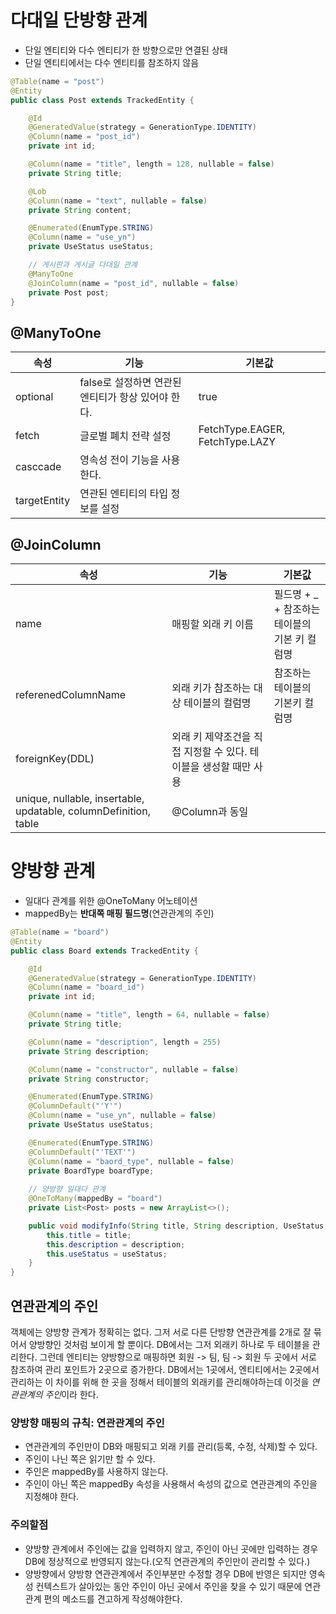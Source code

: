 # 다대일 단방향 관계
- 단일 엔티티와 다수 엔티티가 한 방향으로만 연결된 상태
- 단일 엔티티에서는 다수 엔티티를 참조하지 않음
``` java
@Table(name = "post")
@Entity
public class Post extends TrackedEntity {

    @Id
    @GeneratedValue(strategy = GenerationType.IDENTITY)
    @Column(name = "post_id")
    private int id;

    @Column(name = "title", length = 128, nullable = false)
    private String title;

    @Lob
    @Column(name = "text", nullable = false)
    private String content;

    @Enumerated(EnumType.STRING)
    @Column(name = "use_yn")
    private UseStatus useStatus;

    // 게시판과 게시글 다대일 관계
    @ManyToOne
    @JoinColumn(name = "post_id", nullable = false)
    private Post post;
}
```

## @ManyToOne
|속성|기능|기본값|
|---|---|---|
|optional|false로 설정하면 연관된 엔티티가 항상 있어야 한다.|true|
|fetch|글로벌 폐치 전략 설정|FetchType.EAGER, FetchType.LAZY|
|casccade|영속성 전이 기능을 사용한다.||
|targetEntity|연관된 엔티티의 타입 정보를 설정||

## @JoinColumn
|속성|기능|기본값|
|---|---|---|
|name|매핑할 외래 키 이름|필드명 + _ + 참조하는 테이블의 기본 키 컬럼명|
|referenedColumnName|외래 키가 참조하는 대상 테이블의 컬럼명|참조하는 테이블의 기본키 컬럼명|
|foreignKey(DDL)|외래 키 제약조건을 직접 지정할 수 있다. 테이블을 생성할 때만 사용||
|unique, nullable, insertable, updatable, columnDefinition, table|@Column과 동일||

# 양방향 관계
- 일대다 관계를 위한 @OneToMany 어노테이션
- mappedBy는 **반대쪽 매핑 필드명**(연관관계의 주인)
```java
@Table(name = "board")
@Entity
public class Board extends TrackedEntity {

    @Id
    @GeneratedValue(strategy = GenerationType.IDENTITY)
    @Column(name = "board_id")
    private int id;

    @Column(name = "title", length = 64, nullable = false)
    private String title;

    @Column(name = "description", length = 255)
    private String description;

    @Column(name = "constructor", nullable = false)
    private String constructor;

    @Enumerated(EnumType.STRING)
    @ColumnDefault("'Y'")
    @Column(name = "use_yn", nullable = false)
    private UseStatus useStatus;

    @Enumerated(EnumType.STRING)
    @ColumnDefault("'TEXT'")
    @Column(name = "baord_type", nullable = false)
    private BoardType boardType;
    
    // 양방향 일대다 관계
    @OneToMany(mappedBy = "board")
    private List<Post> posts = new ArrayList<>();

    public void modifyInfo(String title, String description, UseStatus useStatus) {
        this.title = title;
        this.description = description;
        this.useStatus = useStatus;
    }
}
```

## 연관관계의 주인
객체에는 양방향 관계가 정확히는 없다. 그저 서로 다른 단방향 연관관계를 2개로 잘 묶어서 양방향인 것처럼 보이게 할 뿐이다.
DB에서는 그저 외래키 하나로 두 테이블을 관리한다. 그런데 엔티티는 양방향으로 매핑하면 회원 -> 팀, 팀 -> 회원 두 곳에서 서로 참조하여 관리 포인트가 2곳으로 증가한다.
DB에서는 1곳에서, 엔티티에서는 2곳에서 관리하는 이 차이를 위해 한 곳을 정해서 테이블의 외래키를 관리해야하는데 이것을 *연관관계의 주인*이라 한다.

### 양방향 매핑의 규칙: 연관관계의 주인
- 연관관계의 주인만이 DB와 매핑되고 외래 키를 관리(등록, 수정, 삭제)할 수 있다.
- 주인이 나닌 쪽은 읽기만 할 수 있다.
- 주인은 mappedBy를 사용하지 않는다.
- 주인이 아닌 쪽은 mappedBy 속성을 사용해서 속성의 값으로 연관관계의 주인을 지정해야 한다.


### 주의할점
- 양방향 관계에서 주인에는 값을 입력하지 않고, 주인이 아닌 곳에만 입력하는 경우 DB에 정상적으로 반영되지 않는다.(오직 연관관계의 주인만이 관리할 수 있다.)
- 양방향에서 양방향 연관관계에서 주인부분만 수정할 경우 DB에 반영은 되지만 영속성 컨텍스트가 살아있는 동안 주인이 아닌 곳에서 주인을 찾을 수 있기 때문에 연관관계 편의 메소드를 견고하게 작성해야한다.
